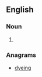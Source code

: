==English==

===Noun===
{{en-noun}}

# {{alternative spelling of|dinghy|lang=en}}

===Anagrams===
* [[dyeing#English|dyeing]]